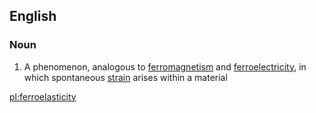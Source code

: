 ==English==

===Noun===
{{wikipedia}}
{{en-noun|-}}

#{{physics}} A phenomenon, analogous to [[ferromagnetism]] and [[ferroelectricity]], in which spontaneous [[strain]] arises within a material

[[pl:ferroelasticity]]